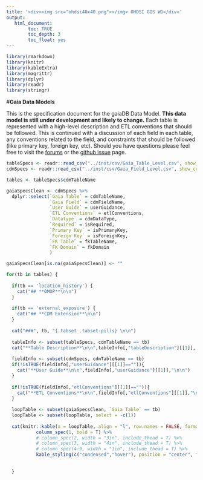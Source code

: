 ```yaml
---
title: '<div><img src="ohdsi40x40.png"></img> OHDSI GIS WG</div>'
output:
   html_document:
        toc: TRUE
        toc_depth: 3
        toc_float: yes
---
```


```r

library(rmarkdown)
library(knitr)
library(kableExtra)
library(magrittr)
library(dplyr)
library(readr)
library(stringr)

```

#**Gaia Data Models**

This is the specification document for the gaiaDB Data Model. **This data model is still under development and likely to change.**  Each table is represented with a high-level description and ETL conventions that should be followed. This is continued with a discussion of each field in each table, any conventions related to the field, and constraints that should be followed (like primary key, foreign key, etc). Should you have questions please feel free to visit the [forums](https://forums.ohdsi.org/) or the [github issue](https://github.com/ohdsi/GIS/issues) page.
<br>

```r

tableSpecs <- readr::read_csv("../inst/csv/Gaia_Table_Level.csv", show_col_types = FALSE)
cdmSpecs <- readr::read_csv("../inst/csv/Gaia_Field_Level.csv", show_col_types = FALSE)

tables <- tableSpecs$cdmTableName

gaiaSpecsClean <- cdmSpecs %>%
  dplyr::select(`Gaia Table` = cdmTableName,
                `Gaia Field` = cdmFieldName,
                `User Guide` = userGuidance,
                `ETL Conventions` = etlConventions,
                `Datatype` = cdmDataType,
                `Required` = isRequired,
                `Primary Key` = isPrimaryKey,
                `Foreign Key` = isForeignKey,
                `FK Table` = fkTableName,
                `FK Domain` = fkDomain
                )

gaiaSpecsClean[is.na(gaiaSpecsClean)] <- ""

for(tb in tables) {
  
  if(tb == 'location_history') {
    cat("## **OMOP**\n\n")
  }
  
  if(tb == 'external_exposure') {
    cat("## **CDM Extension**\n\n")
  }
  
  cat("###", tb, "{.tabset .tabset-pills} \n\n")
  
  tableInfo <- subset(tableSpecs, cdmTableName == tb)
  cat("**Table Description**\n\n",tableInfo[,"tableDescription"][[1]], "\n\n")
  
  fieldInfo <- subset(cdmSpecs, cdmTableName == tb)
  if(!isTRUE(fieldInfo[,"userGuidance"][[1]]=="")){
    cat("**User Guide**\n\n",fieldInfo[,"userGuidance"][[1]],"\n\n")
  }
  
  if(!isTRUE(fieldInfo[,"etlConventions"][[1]]=="")){
    cat("**ETL Conventions**\n\n",fieldInfo[,"etlConventions"][[1]],"\n\n")
  }
  
  loopTable <- subset(gaiaSpecsClean, `Gaia Table` == tb)
  loopTable <- subset(loopTable, select = -c(1))
 
  cat(knitr::kable(x = loopTable, align = "l", row.names = FALSE, format = "html", escape = FALSE) %>%
           column_spec(1, bold = T) %>%
           # column_spec(2, width = "3in", include_thead = T) %>%
           # column_spec(3, width = "4in", include_thead = T) %>%
           # column_spec(4:9, width = "1in", include_thead = T) %>%
           kable_styling(c("condensed","hover"), position = "center", full_width = T, font_size = 13))
         
  
  }



```